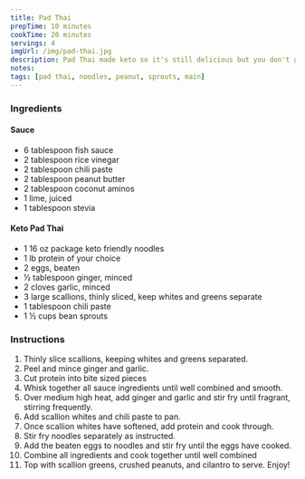 ```yaml
---
title: Pad Thai
prepTime: 10 minutes
cookTime: 20 minutes
servings: 4
imgUrl: /img/pad-thai.jpg
description: Pad Thai made keto so it's still delicious but you don't get super fat
notes:
tags: [pad thai, noodles, peanut, sprouts, main]
---
```


### Ingredients

#### Sauce

- 6 tablespoon fish sauce
- 2 tablespoon rice vinegar
- 2 tablespoon chili paste
- 2 tablespoon peanut butter
- 2 tablespoon coconut aminos
- 1 lime, juiced
- 1 tablespoon stevia

#### Keto Pad Thai

- 1 16 oz package keto friendly noodles
- 1 lb protein of your choice
- 2 eggs, beaten
- ½ tablespoon ginger, minced
- 2 cloves garlic, minced
- 3 large scallions, thinly sliced, keep whites and greens separate
- 1 tablespoon chili paste
- 1 ½ cups bean sprouts

### Instructions

1. Thinly slice scallions, keeping whites and greens separated.
1. Peel and mince ginger and garlic.
1. Cut protein into bite sized pieces
1. Whisk together all sauce ingredients until well combined and smooth.
1. Over medium high heat, add ginger and garlic and stir fry until fragrant, stirring frequently.
1. Add scallion whites and chili paste to pan.
1. Once scallion whites have softened, add protein and cook through.
1. Stir fry noodles separately as instructed.
1. Add the beaten eggs to noodles and stir fry until the eggs have cooked.
1. Combine all ingredients and cook together until well combined
1. Top with scallion greens, crushed peanuts, and cilantro to serve. Enjoy!
